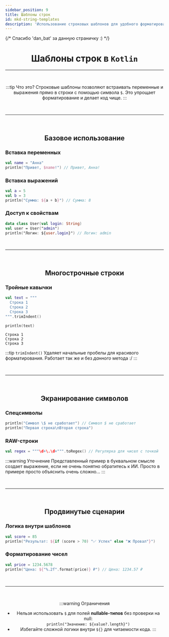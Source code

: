 ```yaml
---
sidebar_position: 9
title: Шаблоны строк
id: mkd-string-templates
description: 'Использование строковых шаблонов для удобного форматирования'
---
```


{/* Спасибо 'dan_bat' за данную страничку :) */}

<div align="center">

# Шаблоны строк в `Kotlin`

---

<br />

:::tip Что это?
Строковые шаблоны позволяют встраивать переменные и выражения прямо в строки с помощью символа `$`. Это упрощает форматирование и делает код чище.
:::

<br />

---

<br />

## Базовое использование

<div align="left">

### Вставка переменных

```kts title="Пример"
val name = "Анна"
println("Привет, $name!") // Привет, Анна!
```

### Вставка выражений

```kts title="Пример с выражением"
val a = 5
val b = 3
println("Сумма: ${a + b}") // Сумма: 8
```

### Доступ к свойствам

```kts title="Пример с объектами"
data class User(val login: String)
val user = User("admin")
println("Логин: ${user.login}") // Логин: admin
```

</div>

<br />

---

<br />

## Многострочные строки

<div align="left">

### Тройные кавычки

```kts title="Пример"
val text = """
  Строка 1
  Строка 2
  Строка 3
""".trimIndent()

println(text)
```

```console title="Вывод"
Строка 1
Строка 2
Строка 3
```

:::tip `trimIndent()`
Удаляет начальные пробелы для красивого форматирования.
Работает так же и без *данного* метода :/
:::

</div>

<br />

---

<br />

## Экранирование символов

<div align="left">

### Спецсимволы

```kts title="Пример экранирования"
println("Символ \$ не сработает") // Символ $ не сработает
println("Первая строка\nВторая строка")
```

### RAW-строки

```kts title="Пример без экранирования"
val regex = """\d+\.\d+""".toRegex() // Регулярка для чисел с точкой
```

:::warning Уточнение
Представленный пример в буквальном смысле создает выражение, если не очень понятно обратитесь к ИИ. Просто в примере просто объяснить очень сложно...
:::

</div>

<br />

---

<br />

## Продвинутые сценарии

<div align="left">

### Логика внутри шаблонов

```kts title="Условные выражения"
val score = 85
println("Результат: ${if (score > 70) "✅ Успех" else "❌ Провал"}")
```

### Форматирование чисел

```kts title="Пример с форматированием"
val price = 1234.5678
println("Цена: ${"%.2f".format(price)} ₽") // Цена: 1234.57 ₽
```

</div>

<br />

---

<br />

:::warning Ограничения

- Нельзя использовать `$` для полей **nullable-типов** без проверки на null:  
  `println("Значение: ${value?.length}")`
- Избегайте сложной логики внутри `${}` для читаемости кода.
:::

</div>
